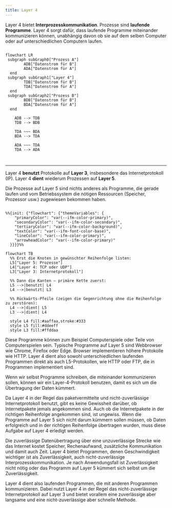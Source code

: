 ```yaml
---
title: Layer 4
---
```


Layer 4 bietet **Interprozesskommunikation**. Prozesse sind **laufende Programme**. Layer 4 sorgt dafür, dass laufende Programme miteinander kommunizieren können, unabhängig davon ob sie auf dem selben Computer oder auf unterschiedlichen Computern laufen.

```mermaid

flowchart LR
 subgraph subGraph0["Prozess A"]
        ADB["Datenstrom für B"]
        ADA["Datenstrom für A"]
  end
 subgraph subGraph1["Layer 4"]
        TDB["Datenstrom für B"]
        TDA["Datenstrom für A"]
  end
 subgraph subGraph2["Prozess B"]
        BDB["Datenstrom für B"]
        BDA["Datenstrom für A"]
  end
    
    ADB --> TDB
    TDB --> BDB
    
    TDA ~~~ BDA
    BDA --> TDA

    ADA ~~~ TDA
    TDA --> ADA



```
---

<Columns>
	<Column>

Layer 4 **benutzt** Protokolle auf **Layer 3**, insbesondere das Internetprotokoll (IP). Layer 4 **dient** wiederum Prozessen auf **Layer 5**.

Die Prozesse auf Layer 5 sind nichts anderes als Programme, die gerade laufen und vom Betriebssystem die nötigen Ressourcen (Speicher, Prozessor usw.) zugewiesen bekommen haben.
	</Column>
	<Column>
<div className="mermaid-vertical">

```mermaid

%%{init: {"flowchart": {"themeVariables": {
    "primaryColor": "var(--ifm-color-primary)",
    "secondaryColor": "var(--ifm-color-secondary)",
    "tertiaryColor": "var(--ifm-color-background)",
    "textColor": "var(--ifm-font-color-base)",
    "lineColor": "var(--ifm-color-primary)",
    "arrowheadColor": "var(--ifm-color-primary)"
  }}}}%%

flowchart TB
  %% Erst die Knoten in gewünschter Reihenfolge listen:
  L5["Layer 5: Prozesse"]
  L4["Layer 4: TCP oder UDP"]
  L3["Layer 3: Internetprotokoll"]

  %% Dann die Kanten — primäre Kette zuerst:
  L5 -->|benutzt| L4
  L4 -->|benutzt| L3

  %% Rückwärts-Pfeile (zeigen die Gegenrichtung ohne die Reihenfolge zu zerstören):
  L4 -->|dient| L5
  L3 -->|dient| L4

  style L4 fill:#aaffaa,stroke:#333
  style L5 fill:#ddeeff
  style L3 fill:#ffddaa

```

</div>

</Column>
</Columns>


Diese Programme können zum Beispiel Computerspiele oder Teile von Computerspielen sein. Typische Programme auf Layer 5 sind Webbrowser wie Chrome, Firefox oder Edge. Browser implementieren höhere Protokolle wie HTTP. Layer 4 dient also sowohl unterschiedlichen laufenden Programmen direkt als auch L5-Protokollen, wie HTTP oder FTP, die in Programmen implementiert sind.

Wenn wir selbst Programme schreiben, die miteinander kommunizieren sollen, können wir ein Layer-4-Protokoll benutzen, damit es sich um die Übertragung der Daten kümmert.

Da Layer 4 in der Regel das paketvermittelte und nicht-zuverlässige Internetprotokoll benutzt, gibt es keine Gewissheit darüber, ob Internetpakete jemals angekommen sind. Auch ob die Internetpakete in der richtigen Reihenfolge angekommen sind, ist ungewiss. Wenn die Programme auf Layer 5 sich nicht darum kümmern sollen müssen, ob Daten erfolgreich und in der richtigen Reihenfolge übertragen wurden, muss diese Aufgabe auf Layer 4 erledigt werden.

Die zuverlässige Datenübertragung über eine unzuverlässige Strecke wie das Internet kostet Speicher, Rechenaufwand, zusätzliche Kommunikation und damit auch Zeit. Layer 4 bietet Programmen, denen Geschwindigkeit wichtiger ist als Zuverlässigkeit, auch nicht-zuverlässige Interprozesskommunikation. Je nach Anwendungsfall ist Zuverlässigkeit nicht nötig oder das Programm auf Layer 5 kümmert sich selbst um die Zuverlässigkeit.

Layer 4 dient also laufenden Programmen, die mit anderen Programmen kommunizieren. Dabei nutzt Layer 4 in der Regel das nicht-zuverlässige Internetprotokoll auf Layer 3 und bietet vorallem eine zuverlässige aber langsame und eine nicht-zuverlässige aber schnelle Methode.
